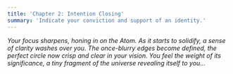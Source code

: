 ```yaml
---
title: 'Chapter 2: Intention Closing'
summary: 'Indicate your conviction and support of an identity.'
---
```


_Your focus sharpens, honing in on the Atom. As it starts to solidify, a sense of clarity washes over you. The once-blurry edges become defined, the perfect circle now crisp and clear in your vision. You feel the weight of its significance, a tiny fragment of the universe revealing itself to you..._
